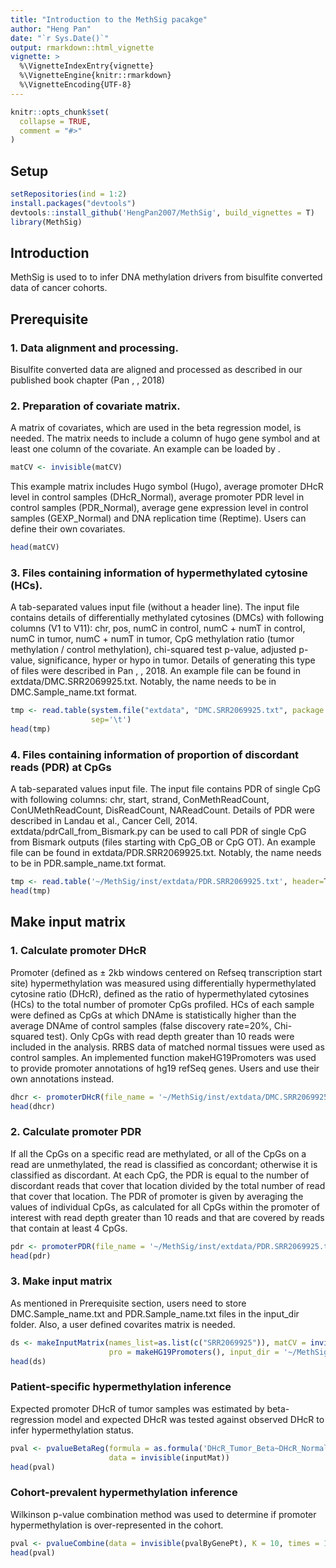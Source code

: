 ```yaml
---
title: "Introduction to the MethSig pacakge"
author: "Heng Pan"
date: "`r Sys.Date()`"
output: rmarkdown::html_vignette
vignette: >
  %\VignetteIndexEntry{vignette}
  %\VignetteEngine{knitr::rmarkdown}
  %\VignetteEncoding{UTF-8}
---
```


```r
knitr::opts_chunk$set(
  collapse = TRUE,
  comment = "#>"
)
```

## Setup
```r
setRepositories(ind = 1:2)
install.packages("devtools")
devtools::install_github('HengPan2007/MethSig', build_vignettes = T)
library(MethSig)
```

## Introduction
MethSig is used to to infer DNA methylation drivers from bisulfite converted data of cancer cohorts.

## Prerequisite

### 1. Data alignment and processing.
Bisulfite converted data are aligned and processed as described in our published book chapter (Pan \emph{et al.}, \emph{Cancer Systems Biology}, 2018)

### 2. Preparation of covariate matrix.
A matrix of covariates, which are used in the beta regression model, is needed. The matrix needs to include a column of hugo gene symbol and at least one column of the covariate. An example can be loaded by \emph{invisible(matCV)}.

```r
matCV <- invisible(matCV)
```
This example matrix includes Hugo symbol (Hugo), average promoter DHcR level in control samples (DHcR_Normal), average promoter PDR level in control samples (PDR_Normal), average gene expression level in control samples (GEXP_Normal) and DNA replication time (Reptime). Users can define their own covariates.

```r
head(matCV)
```

### 3. Files containing information of hypermethylated cytosine (HCs).
A tab-separated values input file (without a header line). The input file contains details of differentially methylated cytosines (DMCs) with following columns (V1 to V11): chr, pos, numC in control, numC + numT in control, numC in tumor, numC + numT in tumor, CpG methylation ratio (tumor methylation / control methylation), chi-squared test p-value, adjusted p-value, significance, hyper or hypo in tumor. Details of generating this type of files were described in Pan \emph{et al.}, \emph{Cancer Systems Biology}, 2018. An example file can be found in extdata/DMC.SRR2069925.txt. Notably, the name needs to be in DMC.Sample_name.txt format.

```r
tmp <- read.table(system.file("extdata", "DMC.SRR2069925.txt", package = "MethSig"),
                  sep='\t')
head(tmp)
```

### 4. Files containing information of proportion of discordant reads (PDR) at CpGs 
A tab-separated values input file. The input file contains PDR of single CpG with following columns: chr, start, strand, ConMethReadCount, ConUMethReadCount, DisReadCount, NAReadCount. Details of PDR were described in Landau et al., Cancer Cell, 2014. extdata/pdrCall_from_Bismark.py can be used to call PDR of single CpG from Bismark outputs (files starting with CpG_OB or CpG OT). An example file can be found in extdata/PDR.SRR2069925.txt. Notably, the name needs to be in PDR.sample_name.txt format.

```r
tmp <- read.table('~/MethSig/inst/extdata/PDR.SRR2069925.txt', header=T, sep='\t')
head(tmp)
```

## Make input matrix

### 1. Calculate promoter DHcR
Promoter (defined as ± 2kb windows centered on Refseq transcription start site) hypermethylation was measured using differentially hypermethylated cytosine ratio (DHcR), defined as the ratio of hypermethylated cytosines (HCs) to the total number of promoter CpGs profiled. HCs of each sample were defined as CpGs at which DNAme is statistically higher than the average DNAme of control samples (false discovery rate=20%, Chi-squared test). Only CpGs with read depth greater than 10 reads were included in the analysis. RRBS data of matched normal tissues were used as control samples. An implemented function makeHG19Promoters was used to provide promoter annotations of hg19 refSeq genes. Users and use their own annotations instead.

```r
dhcr <- promoterDHcR(file_name = '~/MethSig/inst/extdata/DMC.SRR2069925.txt', pro = makeHG19Promoters())
head(dhcr)
```

### 2. Calculate promoter PDR
If all the CpGs on a specific read are methylated, or all of the CpGs on a read are unmethylated, the read is classified as concordant; otherwise it is classified as discordant. At each CpG, the PDR is equal to the number of discordant reads that cover that location divided by the total number of read that cover that location. The PDR of promoter is given by averaging the values of individual CpGs, as calculated for all CpGs within the promoter of interest with read depth greater than 10 reads and that are covered by reads that contain at least 4 CpGs.

```r
pdr <- promoterPDR(file_name = '~/MethSig/inst/extdata/PDR.SRR2069925.txt', pro = makeHG19Promoters())
head(pdr)
```

### 3. Make input matrix
As mentioned in Prerequisite section, users need to store DMC.Sample_name.txt and PDR.Sample_name.txt files in the input_dir folder. Also, a user defined covarites matrix is needed.
```r
ds <- makeInputMatrix(names_list=as.list(c("SRR2069925")), matCV = invisible(matCV), 
                      pro = makeHG19Promoters(), input_dir = '~/MethSig/inst/extdata/')
head(ds)
```

### Patient-specific hypermethylation inference
Expected promoter DHcR of tumor samples was estimated by beta-regression model and expected DHcR was tested against observed DHcR to infer hypermethylation status.
```r
pval <- pvalueBetaReg(formula = as.formula('DHcR_Tumor_Beta~DHcR_Normal+PDR_Normal+GEXP_Normal+Reptime+PDR_Tumor+Depth_Tumor+CpGs_Tumor'),
                      data = invisible(inputMat))
head(pval)
```

### Cohort-prevalent hypermethylation inference
Wilkinson p-value combination method was used to determine if promoter hypermethylation is over-represented in the cohort.
```r
pval <- pvalueCombine(data = invisible(pvalByGenePt), K = 10, times = 100, r = 2)
head(pval)
```
